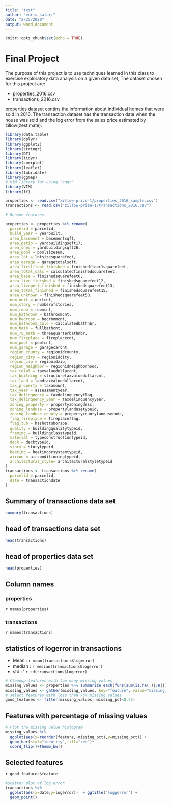 ```yaml
---
title: "test"
author: "edris safari"
date: "2/25/2020"
output: word_document
---
```


```r
knitr::opts_chunk$set(echo = TRUE)
```

# Final Project

The purpose of this project is to use techniques learned in this class to exercise exploratory data analysis on a given data set, The dataset chosen for this project  are:

* properties_2016.csv
* transactions_2016.csv

properties dataset contins the information about individual homes that were sold in 2016. The transaction dataset has the transaction date when the house was sold and the log error from the sales price estimated by zillow(zestimate).


```r
library(data.table)
library(dplyr)
library(ggplot2)
library(stringr)
library(DT)
library(tidyr)
library(corrplot)
library(leaflet)
library(lubridate)
library(ggmap)
# VIM library for using 'aggr'
library(VIM)
library(ff)
```


```r
properties <- read.csv("zillow-prize-1/properties_2016_sample.csv")
transactions <- read.csv("zillow-prize-1/transactions_2016.csv")
```

```r
# Rename features

properties <- properties %>% rename(
  parcelid = parcelid,
  build_year = yearbuilt,
  area_basement = basementsqft,
  area_patio = yardbuildingsqft17,
  area_shed = yardbuildingsqft26, 
  area_pool = poolsizesum,  
  area_lot = lotsizesquarefeet, 
  area_garage = garagetotalsqft,
  area_firstfloor_finished = finishedfloor1squarefeet,
  area_total_calc = calculatedfinishedsquarefeet,
  area_base = finishedsquarefeet6,
  area_live_finished = finishedsquarefeet12,
  area_liveperi_finished = finishedsquarefeet13,
  area_total_finished = finishedsquarefeet15,  
  area_unknown = finishedsquarefeet50,
  num_unit = unitcnt, 
  num_story = numberofstories,  
  num_room = roomcnt,
  num_bathroom = bathroomcnt,
  num_bedroom = bedroomcnt,
  num_bathroom_calc = calculatedbathnbr,
  num_bath = fullbathcnt,  
  num_75_bath = threequarterbathnbr, 
  num_fireplace = fireplacecnt,
  num_pool = poolcnt,  
  num_garage = garagecarcnt,  
  region_county = regionidcounty,
  region_city = regionidcity,
  region_zip = regionidzip,
  region_neighbor = regionidneighborhood,  
  tax_total = taxvaluedollarcnt,
  tax_building = structuretaxvaluedollarcnt,
  tax_land = landtaxvaluedollarcnt,
  tax_property = taxamount,
  tax_year = assessmentyear,
  tax_delinquency = taxdelinquencyflag,
  tax_delinquency_year = taxdelinquencyyear,
  zoning_property = propertyzoningdesc,
  zoning_landuse = propertylandusetypeid,
  zoning_landuse_county = propertycountylandusecode,
  flag_fireplace = fireplaceflag, 
  flag_tub = hashottuborspa,
  quality = buildingqualitytypeid,
  framing = buildingclasstypeid,
  material = typeconstructiontypeid,
  deck = decktypeid,
  story = storytypeid,
  heating = heatingorsystemtypeid,
  aircon = airconditioningtypeid,
  architectural_style= architecturalstyletypeid
)
transactions <- transactions %>% rename(
  parcelid = parcelid,
  date = transactiondate
)
```

## Summary of transactions data set
```r
summary(transactions)
```

## head of transactions data set
```r
head(transactions)
```
## head of properties data set
```r
head(properties)
```

## Column names

### properties
`r names(properties)`


### transactions 
`r names(transactions)`


## statistics of logerror in transactions
* Mean : `r mean(transactions$logerror)`
* median : `r median(transactions$logerror)`
* std : ' `r sd(transactions$logerror)`



```r
# Cleanup features with too many missing values
missing_values <- properties %>% summarize_each(funs(sum(is.na(.))/n()))
missing_values <- gather(missing_values, key="feature", value="missing_pct")
# select features with less than 75% missing values
good_features <- filter(missing_values, missing_pct<0.75)
```

## Features with percentage of missing values
```r
# Plot the missing value histogram
missing_values %>% 
  ggplot(aes(x=reorder(feature,-missing_pct),y=missing_pct)) +
  geom_bar(stat="identity",fill="red")+
  coord_flip()+theme_bw()
```

## Selected features

`r good_features$feature`


```r
#Scatter plot of log error
transactions %>%
  ggplot(aes(x=date,y=logerror))  + ggtitle("loggerror") +
  geom_point()
```

